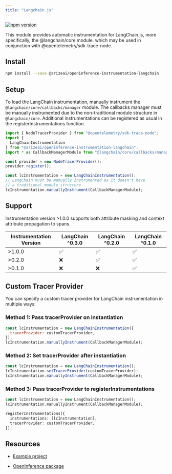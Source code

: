 ```yaml
---
title: "Langchain.js"
---
```


[![npm version](https://img.shields.io/npm/v/@arizeai/openinference-instrumentation-langchain)](https://www.npmjs.com/package/@arizeai/openinference-instrumentation-langchain)

This module provides automatic instrumentation for LangChain.js, more specifically, the @langchain/core module. which may be used in conjunction with @opentelemetry/sdk-trace-node.

## Install

```bash
npm install --save @arizeai/openinference-instrumentation-langchain
```

## Setup

To load the LangChain instrumentation, manually instrument the `@langchain/core/callbacks/manager` module. The callbacks manager must be manually instrumented due to the non-traditional module structure in `@langchain/core`. Additional instrumentations can be registered as usual in the registerInstrumentations function.

```javascript
import { NodeTracerProvider } from "@opentelemetry/sdk-trace-node";
import {
  LangChainInstrumentation
} from "@arizeai/openinference-instrumentation-langchain";
import * as CallbackManagerModule from "@langchain/core/callbacks/manager";

const provider = new NodeTracerProvider();
provider.register();

const lcInstrumentation = new LangChainInstrumentation();
// LangChain must be manually instrumented as it doesn't have
// a traditional module structure
lcInstrumentation.manuallyInstrument(CallbackManagerModule);
```

## Support

Instrumentation version >1.0.0 supports both attribute masking and context attribute propagation to spans.

| Instrumentation Version | LangChain ^0.3.0 | LangChain ^0.2.0 | LangChain ^0.1.0 |
| ----------------------- | ---------------- | ---------------- | ---------------- |
| >1.0.0                  | ✅                | ✅                | ✅                |
| >0.2.0                  | ❌                | ✅                | ✅                |
| >0.1.0                  | ❌                | ❌                | ✅                |

## Custom Tracer Provider

You can specify a custom tracer provider for LangChain instrumentation in multiple ways:

### Method 1: Pass tracerProvider on instantiation

```javascript
const lcInstrumentation = new LangChainInstrumentation({
  tracerProvider: customTracerProvider,
});
lcInstrumentation.manuallyInstrument(CallbackManagerModule);
```

### Method 2: Set tracerProvider after instantiation

```javascript
const lcInstrumentation = new LangChainInstrumentation();
lcInstrumentation.setTracerProvider(customTracerProvider);
lcInstrumentation.manuallyInstrument(CallbackManagerModule);
```

### Method 3: Pass tracerProvider to registerInstrumentations

```php
const lcInstrumentation = new LangChainInstrumentation();
lcInstrumentation.manuallyInstrument(CallbackManagerModule);

registerInstrumentations({
  instrumentations: [lcInstrumentation],
  tracerProvider: customTracerProvider,
});
```

## Resources

* [Example project](https://github.com/Arize-ai/openinference/blob/main/js/packages/openinference-instrumentation-langchain/examples)

* [OpenInference package](https://github.com/Arize-ai/openinference/blob/main/js/packages/openinference-instrumentation-langchain)


